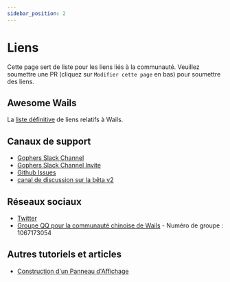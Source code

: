 ```yaml
---
sidebar_position: 2
---
```


# Liens

Cette page sert de liste pour les liens liés à la communauté. Veuillez soumettre une PR (cliquez sur `Modifier cette page` en bas) pour soumettre des liens.

## Awesome Wails

La [liste définitive](https://github.com/wailsapp/awesome-wails) de liens relatifs à Wails.

## Canaux de support

- [Gophers Slack Channel](https://gophers.slack.com/messages/CJ4P9F7MZ/)
- [Gophers Slack Channel Invite](https://invite.slack.golangbridge.org/)
- [Github Issues](https://github.com/wailsapp/wails/issues)
- [canal de discussion sur la bêta v2](https://github.com/wailsapp/wails/discussions/828)

## Réseaux sociaux

- [Twitter](https://twitter.com/wailsapp)
- [Groupe QQ pour la communauté chinoise de Wails](https://qm.qq.com/cgi-bin/qm/qr?k=PmIURne5hFGNd7QWzW5qd6FV-INEjNJv&jump_from=webapi) - Numéro de groupe : 1067173054

## Autres tutoriels et articles
- [Construction d'un Panneau d'Affichage](https://blog.customct.com/building-bulletin-board)
